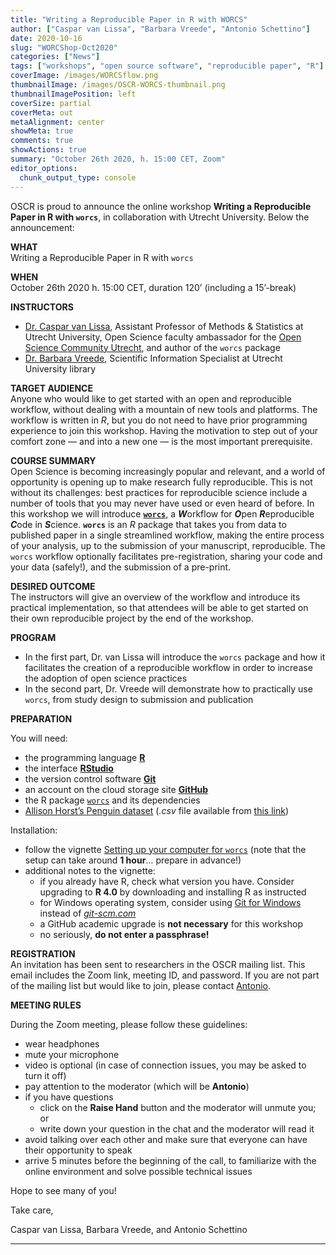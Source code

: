 ```yaml
---
title: "Writing a Reproducible Paper in R with WORCS"
author: ["Caspar van Lissa", "Barbara Vreede", "Antonio Schettino"]
date: 2020-10-16
slug: "WORCShop-Oct2020"
categories: ["News"]
tags: ["workshops", "open source software", "reproducible paper", "R"]
coverImage: /images/WORCSflow.png
thumbnailImage: /images/OSCR-WORCS-thumbnail.png
thumbnailImagePosition: left
coverSize: partial
coverMeta: out
metaAlignment: center
showMeta: true
comments: true
showActions: true
summary: "October 26th 2020, h. 15:00 CET, Zoom"
editor_options: 
  chunk_output_type: console
---
```


OSCR is proud to announce the online workshop **Writing a Reproducible Paper in R with `worcs`**, in collaboration with Utrecht University. Below the announcement:

**WHAT**   
Writing a Reproducible Paper in R with `worcs`

**WHEN**   
October 26th 2020 h. 15:00 CET, duration 120' (including a 15'-break)

**INSTRUCTORS**   

* [Dr. Caspar van Lissa](https://www.uu.nl/staff/CJvanLissa), Assistant Professor of Methods & Statistics at Utrecht University, Open Science faculty ambassador for the [Open Science Community Utrecht](https://openscience-utrecht.com/), and author of the `worcs` package
* [Dr. Barbara Vreede](https://www.uu.nl/staff/BMIVreede), Scientific Information Specialist at Utrecht University library

**TARGET AUDIENCE**   
Anyone who would like to get started with an open and reproducible workflow, without dealing with a mountain of new tools and platforms. 
The workflow is written in *R*, but you do not need to have prior programming experience to join this workshop. Having the motivation to step out of your comfort zone — and into a new one — is the most important prerequisite.

**COURSE SUMMARY**   
Open Science is becoming increasingly popular and relevant, and a world of opportunity is opening up to make research fully reproducible. This is not without its challenges: best practices for reproducible science include a number of tools that you may never have used or even heard of before. In this workshop we will introduce [**`worcs`**](https://github.com/cjvanlissa/worcs), a ***W***orkflow for ***O***pen ***R***eproducible ***C***ode in ***S***cience. **`worcs`** is an *R* package that takes you from data to published paper in a single streamlined workflow, making the entire process of your analysis, up to the submission of your manuscript, reproducible. The `worcs` workflow optionally facilitates pre-registration, sharing your code and your data (safely!), and the submission of a pre-print.

**DESIRED OUTCOME**   
The instructors will give an overview of the workflow and introduce its practical implementation, so that attendees will be able to get started on their own reproducible project by the end of the workshop.

**PROGRAM**   

* In the first part, Dr. van Lissa will introduce the `worcs` package and how it facilitates the creation of a reproducible workflow in order to increase the adoption of open science practices
* In the second part, Dr. Vreede will demonstrate how to practically use `worcs`, from study design to submission and publication

**PREPARATION**   

You will need:

* the programming language [**R**](https://cran.r-project.org/)
* the interface [**RStudio**](https://rstudio.com/)
* the version control software [**Git**](https://git-scm.com/downloads)
* an account on the cloud storage site [**GitHub**](https://github.com/)
* the R package [`worcs`](https://github.com/cjvanlissa/worcs) and its dependencies
* [Allison Horst's Penguin dataset](https://github.com/allisonhorst/palmerpenguins) (*.csv* file available from [this link](https://raw.githubusercontent.com/bvreede/worcshop/master/data/penguins.csv))

Installation:

* follow the vignette [Setting up your computer for `worcs`](https://cjvanlissa.github.io/worcs/articles/setup.html) (note that the setup can take around **1 hour**... prepare in advance!)
* additional notes to the vignette:
    * if you already have R, check what version you have. Consider upgrading to **R 4.0** by downloading and installing R as instructed
    * for Windows operating system, consider using [Git for Windows](https://gitforwindows.org/) instead of [*git-scm.com*](https://git-scm.com/)
    * a GitHub academic upgrade is **not necessary** for this workshop
    * no seriously, **do not enter a passphrase!**

**REGISTRATION**   
An invitation has been sent to researchers in the OSCR mailing list. This email includes the Zoom link, meeting ID, and password. If you are not part of the mailing list but would like to join, please contact [Antonio](mailto:schettino@eur.nl).

**MEETING RULES**   

During the Zoom meeting, please follow these guidelines:

* wear headphones
* mute your microphone
* video is optional (in case of connection issues, you may be asked to turn it off)
* pay attention to the moderator (which will be **Antonio**)
* if you have questions
  - click on the **Raise Hand** button and the moderator will unmute you; or
  - write down your question in the chat and the moderator will read it
* avoid talking over each other and make sure that everyone can have their opportunity to speak
* arrive 5 minutes before the beginning of the call, to familiarize with the online environment and solve possible technical issues

Hope to see many of you!

Take care,

Caspar van Lissa, Barbara Vreede, and Antonio Schettino

***


